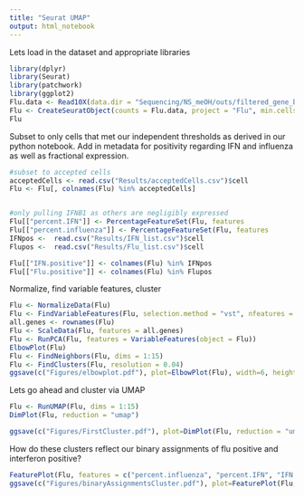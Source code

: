 ```yaml
---
title: "Seurat UMAP"
output: html_notebook
---
```


Lets load in the dataset and appropriate libraries

```r
library(dplyr)
library(Seurat)
library(patchwork)
library(ggplot2)
Flu.data <- Read10X(data.dir = "Sequencing/NS_meOH/outs/filtered_gene_bc_matrices/human_flu/")
Flu <- CreateSeuratObject(counts = Flu.data, project = "Flu", min.cells = 3, min.features = 200)
Flu
```

Subset to only cells that met our independent thresholds as derived in our python notebook. Add in metadata for positivity regarding IFN and influenza as well as fractional expression.

```r
#subset to accepted cells
acceptedCells <- read.csv("Results/acceptedCells.csv")$cell
Flu <- Flu[, colnames(Flu) %in% acceptedCells]


#only pulling IFNB1 as others are negligibly expressed
Flu[["percent.IFN"]] <- PercentageFeatureSet(Flu, features                                          =c('human-flu-IFNB1','human-flu-IL28B','human-flu-IL28A','human-flu-IL28B','human-flu-IL29'))
Flu[["percent.influenza"]] <- PercentageFeatureSet(Flu, features                                          =c('human-flu-PB2','human-flu-PB1','human-flu-PA','human-flu-HA','human-flu-NP',                                             'human-flu-NA', 'human-flu-M-mRNA','human-flu-NS-mRNA'))
IFNpos <-  read.csv("Results/IFN_list.csv")$cell
Flupos <-  read.csv("Results/Flu_list.csv")$cell

Flu[["IFN.positive"]] <- colnames(Flu) %in% IFNpos
Flu[["Flu.positive"]] <- colnames(Flu) %in% Flupos

```

Normalize, find variable features, cluster
```r
Flu <- NormalizeData(Flu)
Flu <- FindVariableFeatures(Flu, selection.method = "vst", nfeatures = 2000)
all.genes <- rownames(Flu)
Flu <- ScaleData(Flu, features = all.genes)
Flu <- RunPCA(Flu, features = VariableFeatures(object = Flu))
ElbowPlot(Flu)
Flu <- FindNeighbors(Flu, dims = 1:15)
Flu <- FindClusters(Flu, resolution = 0.04)
ggsave(c("Figures/elbowplot.pdf"), plot=ElbowPlot(Flu), width=6, height=3.6, units="in")
```
Lets go ahead and cluster via UMAP

```r
Flu <- RunUMAP(Flu, dims = 1:15)
DimPlot(Flu, reduction = "umap")

ggsave(c("Figures/FirstCluster.pdf"), plot=DimPlot(Flu, reduction = "umap"), width=6, height=3.6, units="in")

```
How do these clusters reflect our binary assignments of flu positive and interferon positive?

```r
FeaturePlot(Flu, features = c("percent.influenza", "percent.IFN", "IFN.positive", "Flu.positive"))
ggsave(c("Figures/binaryAssignmentsCluster.pdf"), plot=FeaturePlot(Flu, features = c("percent.influenza", "percent.IFN", "Flu.positive", "IFN.positive")), width=12, height=7.2, units="in")

```



